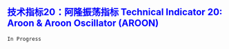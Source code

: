 ## [技术指标20：阿隆振荡指标 Technical Indicator 20: Aroon & Aroon Oscillator (AROON)]{style="color:blue"}


`In Progress`